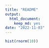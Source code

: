 ```yaml
---
title: "README"
output:
  html_document:
    keep_md: yes
date: "2022-11-03"
---
```


```r
hist(rnorm(10))
```

